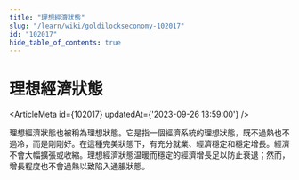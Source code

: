 ```yaml
---
title: "理想經濟狀態"
slug: "/learn/wiki/goldilockseconomy-102017"
id: "102017"
hide_table_of_contents: true
---
```



# 理想經濟狀態

<ArticleMeta id={102017} updatedAt={'2023-09-26 13:59:00'} />
<div className='border-solid border-b border-t-0 my-4 border-[var(--ifm-color-gray-300)]' />

理想經濟狀態也被稱為理想狀態。它是指一個經濟系統的理想狀態，既不過熱也不過冷，而是剛剛好。在這種完美狀態下，有充分就業、經濟穩定和穩定增長。經濟不會大幅擴張或收縮。理想經濟狀態温暖而穩定的經濟增長足以防止衰退；然而，增長程度也不會過熱以致陷入通脹狀態。

